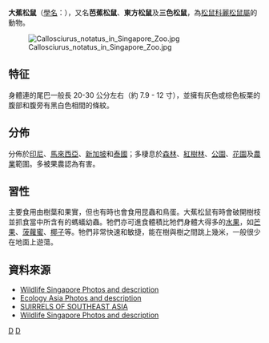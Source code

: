 {{Speciesbox
| taxon = Callosciurus notatus
| image = Squirrel--Bukit-Timah.jpg
| status = LC |  status_system = iucn3.1
| status_ref = <ref  name=iucn>{{IUCN2010|version=2010.4| assessors = Duckworth, J.W., Timmins,  R.J. & Molur, S. | year = 2008 | id = 3595 | title = Callosciurus  erythraeus |downloaded = 2010-11-30}}</ref>
| binomial_authority = ([[皮耶特·博塔埃特|Boddaert]], 1785)
| range_map = Callosciurus_notatus_distribution.png
| range_map_caption = 赤紅色部份
}}

'''大蕉松鼠'''（[[學名|學名]]：''{{lang|la|Callosciurus notatus}}''），又名'''芭蕉松鼠'''、'''東方松鼠'''及'''三色松鼠'''，為[[松鼠科|松鼠科]][[麗松鼠屬|麗松鼠屬]]的動物。

[[File:Callosciurus_notatus_in_Singapore_Zoo.jpg|thumb]]

== 特征 ==
身體連的尾巴一般長 20-30 公分左右（約 7.9 - 12 寸），並擁有灰色或棕色板栗的腹部和腹旁有黑白色相間的條紋。

== 分佈 ==
分佈於[[印尼|印尼]]、[[馬來西亞|馬來西亞]]、[[新加坡|新加坡]]和[[泰國|泰國]]；多棲息於[[森林|森林]]、[[紅樹林|紅樹林]]、[[公園|公園]]、[[花園|花園]]及[[農業|農業]]範圍。多被果農認為有害。

== 習性 ==
主要食用由樹葉和果實，但也有時也會食用昆蟲和鳥蛋。大蕉松鼠有時會破開樹枝並抓食當中所含有的螞蟻幼蟲。牠們亦可進食體積比牠們身體大得多的[[水果|水果]]，如[[芒果|芒果]]、[[菠蘿蜜|菠蘿蜜]]、[[椰子|椰子]]等。牠們非常快速和敏捷，能在樹與樹之間跳上幾米，一般很少在地面上遊蕩。

== 資料來源 ==
<references/>
* [https://web.archive.org/web/20110716084253/http://www.wildsingapore.per.sg/discovery/factsheet/squirrelvariable.htm Wildlife Singapore Photos and description]
* [https://web.archive.org/web/20090711225238/http://www.ecologyasia.com/verts/mammals/variable-squirrel.htm Ecology Asia Photos and description]
* [https://web.archive.org/web/20130801035230/http://www.thailex.asia/THAILEX/THAILEXENG/lexicon/Squirrels%20%26%20Other%20Rodents.htm SUIRRELS OF SOUTHEAST ASIA]
* [https://web.archive.org/web/20110716084253/http://www.wildsingapore.per.sg/discovery/factsheet/squirrelvariable.htm Wildlife Singapore Photos and description]
{{taxonbar}}
[[Category:_1785年描述的动物|D]]
[[Category:麗松鼠屬|D]]